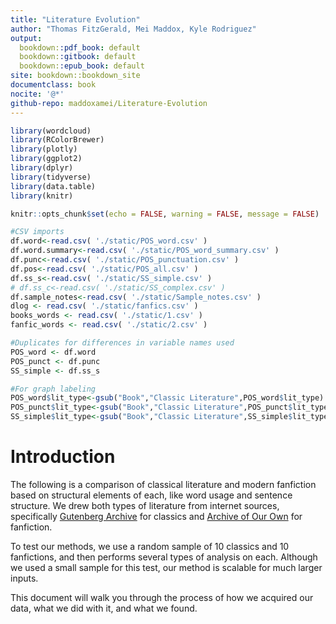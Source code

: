 ```yaml
---
title: "Literature Evolution"
author: "Thomas FitzGerald, Mei Maddox, Kyle Rodriguez"
output:
  bookdown::pdf_book: default
  bookdown::gitbook: default
  bookdown::epub_book: default
site: bookdown::bookdown_site
documentclass: book
nocite: '@*'
github-repo: maddoxamei/Literature-Evolution
---
```


```r
library(wordcloud)
library(RColorBrewer)
library(plotly)
library(ggplot2)
library(dplyr)
library(tidyverse)
library(data.table)
library(knitr)

knitr::opts_chunk$set(echo = FALSE, warning = FALSE, message = FALSE)

#CSV imports
df.word<-read.csv( './static/POS_word.csv' )
df.word.summary<-read.csv( './static/POS_word_summary.csv' )
df.punc<-read.csv( './static/POS_punctuation.csv' )
df.pos<-read.csv( './static/POS_all.csv' )
df.ss_s<-read.csv( './static/SS_simple.csv' )
# df.ss_c<-read.csv( './static/SS_complex.csv' )
df.sample_notes<-read.csv( './static/Sample_notes.csv' )
dlog <- read.csv( './static/fanfics.csv' )
books_words <- read.csv( './static/1.csv' )
fanfic_words <- read.csv( './static/2.csv' )

#Duplicates for differences in variable names used
POS_word <- df.word
POS_punct <- df.punc
SS_simple <- df.ss_s

#For graph labeling
POS_word$lit_type<-gsub("Book","Classic Literature",POS_word$lit_type)
POS_punct$lit_type<-gsub("Book","Classic Literature",POS_punct$lit_type)
SS_simple$lit_type<-gsub("Book","Classic Literature",SS_simple$lit_type)
```

# Introduction
The following is a comparison of classical literature and modern fanfiction based on structural elements of each, like word usage and sentence structure.  We drew both types of literature from internet sources, specifically [Gutenberg Archive](https://www.gutenberg.org/) for classics and [Archive of Our Own](https://archiveofourown.org/) for fanfiction.  

To test our methods, we use a random sample of 10 classics and 10 fanfictions, and then performs several types of analysis on each.  Although we used a small sample for this test, our method is scalable for much larger inputs.

This document will walk you through the process of how we acquired our data, what we did with it, and what we found.  